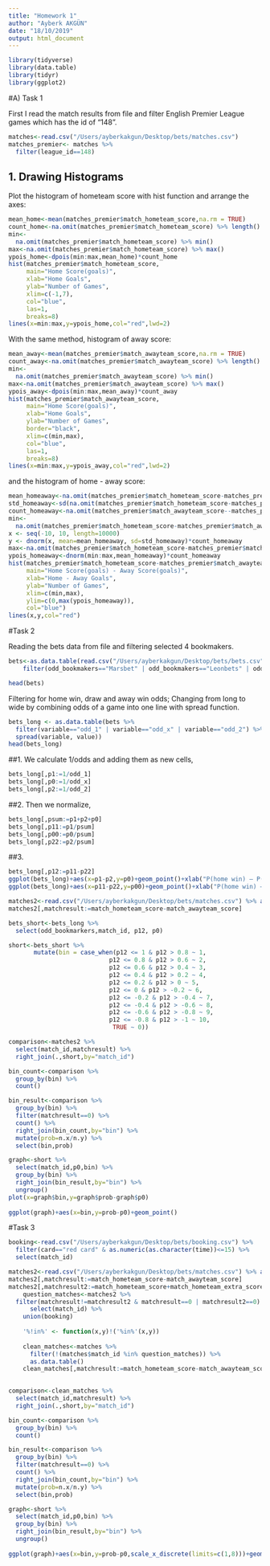 ```yaml
---
title: "Homework 1"
author: "Ayberk AKGÜN"
date: "18/10/2019"
output: html_document
---
```

```r
library(tidyverse)
library(data.table)
library(tidyr)
library(ggplot2)
```
#A) Task 1

First I read the match results from file and filter English Premier League games which has the id of "148".
```r
matches<-read.csv("/Users/ayberkakgun/Desktop/bets/matches.csv")
matches_premier<- matches %>%
  filter(league_id==148)
```

## 1. Drawing Histograms
Plot the histogram of hometeam score with hist function and arrange the axes:
```r
mean_home<-mean(matches_premier$match_hometeam_score,na.rm = TRUE)
count_home<-na.omit(matches_premier$match_hometeam_score) %>% length()
min<-
  na.omit(matches_premier$match_hometeam_score) %>% min()
max<-na.omit(matches_premier$match_hometeam_score) %>% max()
ypois_home<-dpois(min:max,mean_home)*count_home
hist(matches_premier$match_hometeam_score, 
     main="Home Score(goals)", 
     xlab="Home Goals", 
     ylab="Number of Games",
     xlim=c(-1,7),
     col="blue",
     las=1,
     breaks=8)
lines(x=min:max,y=ypois_home,col="red",lwd=2)
```

With the same method, histogram of away score:
```r
mean_away<-mean(matches_premier$match_awayteam_score,na.rm = TRUE)
count_away<-na.omit(matches_premier$match_awayteam_score) %>% length()
min<-
  na.omit(matches_premier$match_awayteam_score) %>% min()
max<-na.omit(matches_premier$match_awayteam_score) %>% max()
ypois_away<-dpois(min:max,mean_away)*count_away
hist(matches_premier$match_awayteam_score, 
     main="Home Score(goals)", 
     xlab="Home Goals", 
     ylab="Number of Games",
     border="black",
     xlim=c(min,max),
     col="blue",
     las=1,
     breaks=8)
lines(x=min:max,y=ypois_away,col="red",lwd=2)
```

and the histogram of home - away score:
```r
mean_homeaway<-na.omit(matches_premier$match_hometeam_score-matches_premier$match_awayteam_score) %>% mean(.,na.rm = TRUE)
std_homeaway<-sd(na.omit(matches_premier$match_hometeam_score-matches_premier$match_awayteam_score))
count_homeaway<-na.omit(matches_premier$match_awayteam_score--matches_premier$match_awayteam_score) %>% length()
min<-
  na.omit(matches_premier$match_hometeam_score-matches_premier$match_awayteam_score) %>% min()
x <- seq(-10, 10, length=10000)
y <- dnorm(x, mean=mean_homeaway, sd=std_homeaway)*count_homeaway
max<-na.omit(matches_premier$match_hometeam_score-matches_premier$match_awayteam_score) %>% max()
ypois_homeaway<-dnorm(min:max,mean_homeaway)*count_homeaway
hist(matches_premier$match_hometeam_score-matches_premier$match_awayteam_score, 
     main="Home Score(goals) - Away Score(goals)", 
     xlab="Home - Away Goals", 
     ylab="Number of Games",
     xlim=c(min,max),
     ylim=c(0,max(ypois_homeaway)),
     col="blue")
lines(x,y,col="red")
```


#Task 2

Reading the bets data from file and filtering selected 4 bookmakers.
```r
bets<-as.data.table(read.csv("/Users/ayberkakgun/Desktop/bets/bets.csv")) %>%
    filter(odd_bookmakers=="Marsbet" | odd_bookmakers=="Leonbets" | odd_bookmakers=="5Dimes" | odd_bookmakers=="Betclic" | odd_bookmakers=="NordicBet")

head(bets)
```

Filtering for home win, draw and away win odds; Changing from long to wide by combining odds of a game into one line with spread function.

```r

bets_long <- as.data.table(bets %>%
  filter(variable=="odd_1" | variable=="odd_x" | variable=="odd_2") %>%
  spread(variable, value))
head(bets_long)
```

##1.
We calculate 1/odds and adding them as new cells,

```r
bets_long[,p1:=1/odd_1]
bets_long[,p0:=1/odd_x]
bets_long[,p2:=1/odd_2]
```

##2.
Then we normalize,

```r
bets_long[,psum:=p1+p2+p0]
bets_long[,p11:=p1/psum]
bets_long[,p00:=p0/psum]
bets_long[,p22:=p2/psum]
```

##3.
```r
bets_long[,p12:=p11-p22]
ggplot(bets_long)+aes(x=p1-p2,y=p0)+geom_point()+xlab("P(home win) – P(away win)")+ylab("P (tie)")
ggplot(bets_long)+aes(x=p11-p22,y=p00)+geom_point()+xlab("P(home win) – P(away win), Normalized")+ylab("P (tie)")
```

```r
matches2<-read.csv("/Users/ayberkakgun/Desktop/bets/matches.csv") %>% as.data.table()
matches2[,matchresult:=match_hometeam_score-match_awayteam_score]

bets_short<-bets_long %>%
  select(odd_bookmarkers,match_id, p12, p0)

short<-bets_short %>% 
       mutate(bin = case_when(p12 <= 1 & p12 > 0.8 ~ 1, 
                            p12 <= 0.8 & p12 > 0.6 ~ 2, 
                            p12 <= 0.6 & p12 > 0.4 ~ 3, 
                            p12 <= 0.4 & p12 > 0.2 ~ 4, 
                            p12 <= 0.2 & p12 > 0 ~ 5, 
                            p12 <= 0 & p12 > -0.2 ~ 6, 
                            p12 <= -0.2 & p12 > -0.4 ~ 7,
                            p12 <= -0.4 & p12 > -0.6 ~ 8, 
                            p12 <= -0.6 & p12 > -0.8 ~ 9, 
                            p12 <= -0.8 & p12 > -1 ~ 10, 
                             TRUE ~ 0))

comparison<-matches2 %>%
  select(match_id,matchresult) %>%
  right_join(.,short,by="match_id")

bin_count<-comparison %>%
  group_by(bin) %>% 
  count()

bin_result<-comparison %>%
  group_by(bin) %>% 
  filter(matchresult==0) %>%
  count() %>%
  right_join(bin_count,by="bin") %>%
  mutate(prob=n.x/n.y) %>%
  select(bin,prob)

graph<-short %>%
  select(match_id,p0,bin) %>%
  group_by(bin) %>%
  right_join(bin_result,by="bin") %>%
  ungroup()
plot(x=graph$bin,y=graph$prob-graph$p0)
  
ggplot(graph)+aes(x=bin,y=prob-p0)+geom_point()

```



#Task 3

```r
booking<-read.csv("/Users/ayberkakgun/Desktop/bets/booking.csv") %>%
  filter(card=="red card" & as.numeric(as.character(time))<=15) %>%
  select(match_id)

matches2<-read.csv("/Users/ayberkakgun/Desktop/bets/matches.csv") %>% as.data.table()
matches2[,matchresult:=match_hometeam_score-match_awayteam_score]
matches2[,matchresult2:=match_hometeam_score+match_hometeam_extra_score-match_awayteam_score-match_awayteam_extra_score]
    question_matches<-matches2 %>%
  filter(matchresult!=matchresult2 & matchresult==0 | matchresult2==0) %>%
      select(match_id) %>%
    union(booking)
    
    '%!in%' <- function(x,y)!('%in%'(x,y))
    
    clean_matches<-matches %>%
      filter(!(matches$match_id %in% question_matches)) %>%
      as.data.table()
    clean_matches[,matchresult:=match_hometeam_score-match_awayteam_score]
    

comparison<-clean_matches %>%
  select(match_id,matchresult) %>%
  right_join(.,short,by="match_id")

bin_count<-comparison %>%
  group_by(bin) %>% 
  count()

bin_result<-comparison %>%
  group_by(bin) %>% 
  filter(matchresult==0) %>%
  count() %>%
  right_join(bin_count,by="bin") %>%
  mutate(prob=n.x/n.y) %>%
  select(bin,prob)

graph<-short %>%
  select(match_id,p0,bin) %>%
  group_by(bin) %>%
  right_join(bin_result,by="bin") %>%
  ungroup()
  
ggplot(graph)+aes(x=bin,y=prob-p0,scale_x_discrete(limits=c(1,8)))+geom_point()
```
